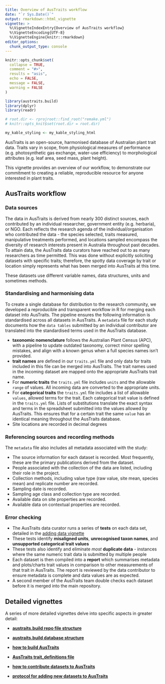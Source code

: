 ```yaml
---
title: Overview of AusTraits workflow
date: "`r Sys.Date()`"
output: rmarkdown::html_vignette
vignette: >
  %\VignetteIndexEntry{Overview of AusTraits workflow}
  %\VignetteEncoding{UTF-8}
  %\VignetteEngine{knitr::rmarkdown}
editor_options:
  chunk_output_type: console
---
```


```r
knitr::opts_chunk$set(
  collapse = TRUE,
  comment = "#>",
  results = "asis",
  echo = FALSE,
  message = FALSE,
  warning = FALSE
)

library(austraits.build)
library(dplyr)
library(readr)

# root.dir <- rprojroot::find_root("remake.yml")
# knitr::opts_knit$set(root.dir = root.dir)

my_kable_styling <- my_kable_styling_html
```

AusTraits is an open-source, harmonised database of Australian plant trait data. Traits vary in scope, from physiological measures of performance (e.g. photosynthetic gas exchange, water-use efficiency) to morphological attributes (e.g. leaf area, seed mass, plant height).

This vignette provides an overview of our workflow, to demonstrate our commitment to creating a reliable, reproducible resource for anyone interested in plant traits. 

## AusTraits workflow 

### Data sources

The data in AusTraits is derived from nearly 300 distinct sources, each contributed by an individual researcher, government entity (e.g. herbaria), or NGO. Each reflects the research agenda of the individual/organisation who contributed the data - the species selected, traits measured, manipulative treatments performed, and locations sampled encompass the diversity of research interests present in Australia throughout past decades. To attain data, the AusTraits data curators have reached out to as many researchers as time permitted. This was done without explicitly soliciting datasets with specific traits; therefore, the spotty data coverage by trait or location simply represents what has been merged into AusTraits at this time.   

These datasets use different variable names, data structures, units and sometimes methods.

### Standardising and harmonising data

To create a single database for distribution to the research community, we developed a reproducible and transparent workflow in R for merging each dataset into AusTraits. The pipeline ensures the following information is standardised across all datasets in AusTraits. A `metadata` file for each study documents how the `data tables` submitted by an individual contributor are translated into the standardised terms used in the AusTraits database. 

* **taxonomic nomenclature** follows the Australian Plant Census (APC), with a pipeline to update outdated taxonomy, correct minor spelling mistakes, and align with a known genus when a full species names isn't provided.  
* **trait names** are defined in our `traits.yml` file and only data for traits included in this file can be merged into AusTraits. The trait names used in the incoming dataset are mapped onto the appropriate AusTraits trait name. 
* For **numeric traits** the `traits.yml` file includes `units` and the allowable `range` of values. All incoming data are converted to the appropriate units.
* For **categorical traits** the `traits.yml` file includes a list of allowable `values`, allowed terms for the trait. Each categorical trait value is defined in the `traits.yml` file. Lists of substitutions translate the exact syntax and terms in the spreadsheet submitted into the values allowed by AusTraits. This ensures that for a certain trait the same `value` has an identical meaning throughout the AusTraits database.
* Site locations are recorded in decimal degrees

### Referencing sources and recording methods

The `metadata` file also includes all metadata associated with the study:

* The source information for each dataset is recorded. Most frequently, these are the primary publications derived from the dataset.
* People associated with the collection of the data are listed, including their role in the project.
* Collection methods, including value type (raw value, site mean, species mean) and replicate number are recorded.  
* Sampling date is recorded.  
* Sampling age class and collection type are recorded.  
* Available data on site properties are recorded. 
* Available data on contextual properties are recorded.  

### Error checking

* The AusTraits data curator runs a series of **tests** on each data set, detailed in the [adding data vignette](http://traitecoevo.github.io/austraits.build/articles/adding_data.html)
* These tests identify **misaligned units**, **unrecognised taxon names**, and **unsupported categorical trait values**
* These tests also identify and eliminate *most* **duplicate data** - instances where the same numeric trait data is submitted by multiple people
* Each dataset is then compiled into a **report** which summarises metadata and plots/charts trait values in comparison to other measurements of that trait in AusTraits. The report is reviewed by the data contributor to ensure metadata is complete and data values are as expected.
* A second member of the AusTraits team double checks each dataset before it is merged into the main repository.


## Detailed vignettes
A series of more detailed vignettes delve into specific aspects in greater detail:  

* **[austraits.build repo file structure](http://traitecoevo.github.io/austraits.build/articles/austraits_file_structure.html)**  
* **[austraits.build database structure](http://traitecoevo.github.io/austraits.build/articles/austraits_database_structure.html)**  
* **[how to build AusTraits](http://traitecoevo.github.io/austraits.build/articles/austraits.build.html)**  
* **[AusTraits trait_definitions file](http://traitecoevo.github.io/austraits.build/articles/Trait_definitions.html)**  
  
* **[how to contribute datasets to AusTraits](http://traitecoevo.github.io/austraits.build/articles/contributing_data.html)**  
* **[protocol for adding new datasets to AusTraits](http://traitecoevo.github.io/austraits.build/articles/adding_data.html)**  
